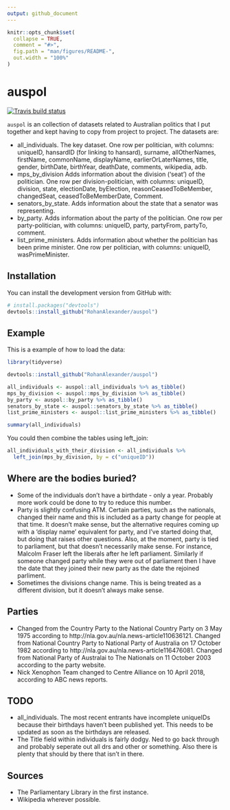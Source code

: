 ```yaml
---
output: github_document
---
```


<!-- README.md is generated from README.Rmd. Please edit that file -->

```r
knitr::opts_chunk$set(
  collapse = TRUE,
  comment = "#>",
  fig.path = "man/figures/README-",
  out.width = "100%"
)
```
# auspol

<!-- badges: start -->
[![Travis build status](https://travis-ci.org/RohanAlexander/auspol.svg?branch=master)](https://travis-ci.org/RohanAlexander/auspol)
<!-- badges: end -->

`auspol` is an collection of datasets related to Australian politics that I put together and kept having to copy from project to project. The datasets are:

* all_individuals. The key dataset. One row per politician, with columns: uniqueID, hansardID (for linking to hansard), surname, allOtherNames, firstName, commonName, displayName, earlierOrLaterNames, title, gender, birthDate, birthYear, deathDate, comments, wikipedia, adb.
* mps_by_division Adds information about the division ('seat') of the politician. One row per division-politician, with columns: uniqueID, division, state, electionDate, byElection, reasonCeasedToBeMember, changedSeat, ceasedToBeMemberDate, Comment.
* senators_by_state. Adds information about the state that a senator was representing.
* by_party. Adds information about the party of the politician. One row per party-politician, with columns: uniqueID, party, partyFrom, partyTo, comment.
* list_prime_ministers. Adds information about whether the politician has been prime minister. One row per politician, with columns: uniqueID, wasPrimeMinister.


## Installation

You can install the development version from GitHub with:

``` r
# install.packages("devtools")
devtools::install_github("RohanAlexander/auspol")
```


## Example

This is a example of how to load the data:

```r
library(tidyverse)

devtools::install_github("RohanAlexander/auspol")

all_individuals <- auspol::all_individuals %>% as_tibble()
mps_by_division <- auspol::mps_by_division %>% as_tibble()
by_party <- auspol::by_party %>% as_tibble()
senators_by_state <- auspol::senators_by_state %>% as_tibble()
list_prime_ministers <- auspol::list_prime_ministers %>% as_tibble()

summary(all_individuals)
```

You could then combine the tables using left_join:

```r
all_individuals_with_their_division <- all_individuals %>% 
  left_join(mps_by_division, by = c("uniqueID"))
```


## Where are the bodies buried?

* Some of the individuals don't have a birthdate - only a year. Probably more work could be done to try to reduce this number.
* Party is slightly confusing ATM. Certain parties, such as the nationals, changed their name and this is included as a party change for people at that time. It doesn't make sense, but the alternative requires coming up with a 'display name' equivalent for party, and I've started doing that, but doing that raises other questions. Also, at the moment, party is tied to parliament, but that doesn't necessarily make sense. For instance, Malcolm Fraser left the liberals after he left parliament. Similarly if someone changed party while they were out of parliament then I have the date that they joined their new party as the date the rejoined parliment.
* Sometimes the divisions change name. This is being treated as a different division, but it doesn't always make sense.

## Parties

* Changed from the Country Party to the National Country Party on 3 May 1975 according to http://nla.gov.au/nla.news-article110636121. Changed from National Country Party to National Party of Australia on 17 October 1982 according to http://nla.gov.au/nla.news-article116476081. Changed from National Party of Australai to The Nationals on 11 October 2003 according to the party website.
* Nick Xenophon Team changed to Centre Alliance on 10 April 2018, according to ABC news reports.

## TODO

* all_individuals. The most recent entrants have incomplete uniqueIDs because their birthdays haven't been published yet. This needs to be updated as soon as the birthdays are released.
* The Title field within individuals is fairly dodgy. Ned to go back through and probably seperate out all drs and other or something. Also there is plenty that should by there that isn't in there.

## Sources

* The Parliamentary Library in the first instance.
* Wikipedia wherever possible.
